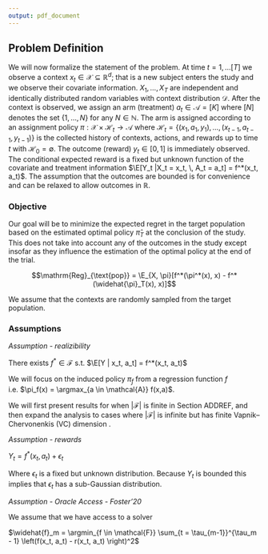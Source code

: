 ```yaml
---
output: pdf_document
---
```


## Problem Definition 

We will now formalize the statement of the problem. At time $t = 1, \ldots [T]$ we observe a context $x_t \in  \mathcal{X} \subseteq \mathbb{R}^d$; that is a new subject enters the study and we observe their covariate information. $X_1, \ldots, X_T$ are independent and identically distributed random variables with context distribution $\mathcal{D}$. 
After the context is observed, we assign an arm (treatment) $a_t \in \mathcal{A} = [K]$ where $[N]$ denotes the set $\{1, \ldots, N \}$ for any $N \in \mathbb{N}$. The arm is assigned according to an assignment policy $\pi: \mathcal{X} \times \mathcal{H}_t \to \mathcal{A}$ where $\mathcal{H}_{t} = \left\{(x_1, a_1, y_1), \ldots, (x_{t - 1}, a_{t - 1}, y_{t -1})\right\}$ is the collected history of contexts, actions, and rewards up to time $t$ with $\mathcal{H}_0 = \emptyset$. The outcome (reward) $y_t \in [0,1]$ is immediately observed. The conditional expected reward is a fixed but unknown function of the covariate and treatment information $\E[Y_t |X_t = x_t, \, A_t = a_t] = f^*(x_t, a_t)$. The assumption that the outcomes are bounded is for convenience and can be relaxed to allow outcomes in $\mathbb{R}$.


### Objective

Our goal will be to minimize the expected regret in the target population based on the estimated 
optimal policy $\widehat{\pi}_T$ at the conclusion of the study. This does not take into account any of the 
outcomes in the study except insofar as they influence the estimation of the optimal policy at the end of the trial.

$$\mathrm{Reg}_{\text{pop}} = \E_{X, \pi}[f^*(\pi^*(x), x) - f^*(\widehat{\pi}_T(x), x)]$$

We assume that the contexts are randomly sampled from the target population.

### Assumptions

*Assumption - realizibility*

There exists $f^* \in \mathcal{F}$ s.t. $\E[Y | x_t, a_t] = f^*(x_t, a_t)$

We will focus on the induced policy $\pi_f$ from a regression function $f$ i.e. $\pi_f(x) = \argmax_{a \in \mathcal{A}} f(x,a)$. 

We will first present results for when $|\mathcal{F}|$ is finite in Section ADDREF, and then expand the analysis to cases where $|\mathcal{F}|$ is infinite
but has finite Vapnik–Chervonenkis (VC) dimension \cite{vapnik1971uniform}.

*Assumption - rewards*

$Y_t = f^*(x_t, a_t) + \epsilon_t$

Where $\epsilon_t$ is a fixed but unknown distribution. Because $Y_t$ is bounded this implies that $\epsilon_t$ has a sub-Gaussian distribution.


*Assumption - Oracle Access - Foster'20*

We assume that we have access to a solver

$\widehat{f}_m = \argmin_{f \in \mathcal{F}} \sum_{t = \tau_{m-1}}^{\tau_m - 1} \left(f(x_t, a_t) - r(x_t, a_t) \right)^2$

